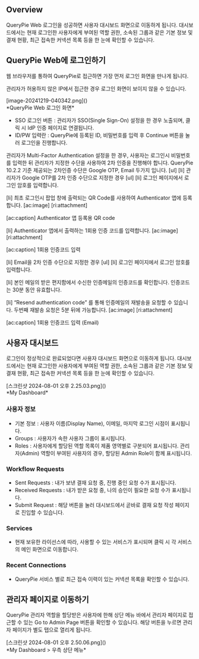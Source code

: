 
## Overview
QueryPie Web 로그인을 성공하면 사용자 대시보드 화면으로 이동하게 됩니다. 대시보드에서는 현재 로그인한 사용자에게 부여된 역할 권한, 소속된 그룹과 같은 기본 정보 및 결재 현황, 최근 접속한 커넥션 목록 등을 한 눈에 확인할 수 있습니다.

## QueryPie Web에 로그인하기
웹 브라우저를 통하여 QueryPie로 접근하면 가장 먼저 로그인 화면을 만나게 됩니다.

<Callout type="info">
관리자가 허용하지 않은 IP에서 접근한 경우 로그인 화면이 보이지 않을 수 있습니다. 
</Callout>

<p align="center">
<div>[image-20241219-040342.png]()</div>
*QueryPie Web 로그인 화면*
</p>

* SSO 로그인 버튼 : 관리자가 SSO(Single Sign-On) 설정을 한 경우 노출되며, 클릭 시 IdP 인증 페이지로 연결됩니다.
* ID/PW 입력란 : QueryPie에 등록된 ID, 비밀번호를 입력 후 Continue 버튼을 눌러 로그인을 진행합니다.

<Callout type="info">
관리자가 Multi-Factor Authentication 설정을 한 경우, 사용자는 로그인시 비밀번호를 입력한 뒤 관리자가 지정한 수단을 사용하여 2차 인증을 진행해야 합니다. QueryPie 10.2.2 기준 제공되는 2차인증 수단은 Google OTP, Email 두가지 입니다. 
[ul]
[li]
관리자가 Google OTP를 2차 인증 수단으로 지정한 경우 
[ul]
[li]
로그인 페이지에서 로그인 암호를 입력합니다. 

[li]
최초 로그인시 팝업 창에 출력되는 QR Code를 사용하여 Authenticator 앱에 등록합니다. 
[ac:image]
[ri:attachment]

[ac:caption]
Authenticator 앱 등록용 QR code 



[li]
Authenticator 앱에서 출력하는 1회용 인증 코드를 입력합니다. 
[ac:image]
[ri:attachment]

[ac:caption]
1회용 인증코드 입력 





[li]
Email을 2차 인증 수단으로 지정한 경우 
[ul]
[li]
로그인 페이지에서 로그인 암호를 입력합니다. 

[li]
본인 메일의 받은 편지함에서 수신한 인증메일의 인증코드를 확인합니다.  인증코드는 30분 동안 유효합니다. 

[li]
“Resend authentication code” 를 통해 인증메일의 재발송을 요청할 수 있습니다. 두번째 재발송 요청은 5분 뒤에 가능합니다. 
[ac:image]
[ri:attachment]

[ac:caption]
1회용 인증코드 입력 (Email) 






</Callout>

## 사용자 대시보드
로그인이 정상적으로 완료되었다면 사용자 대시보드 화면으로 이동하게 됩니다. 대시보드에서는 현재 로그인한 사용자에게 부여된 역할 권한, 소속된 그룹과 같은 기본 정보 및 결재 현황, 최근 접속한 커넥션 목록 등을 한 눈에 확인할 수 있습니다.

<p align="center">
<div>[스크린샷 2024-08-01 오후 2.25.03.png]()</div>
*My Dashboard*
</p>

### 사용자 정보
* 기본 정보 : 사용자 이름(Display Name), 이메일, 마지막 로그인 시점이 표시됩니다.
* Groups : 사용자가 속한 사용자 그룹이 표시됩니다.
* Roles : 사용자에게 할당된 역할 목록이 제품 영역별로 구분되어 표시됩니다. 관리자(Admin) 역할이 부여된 사용자의 경우, 할당된 Admin Role이 함께 표시됩니다.

### Workflow Requests
* Sent Requests : 내가 보낸 결재 요청 중, 진행 중인 요청 수가 표시됩니다.
* Received Requests : 내가 받은 요청 중, 나의 승인이 필요한 요청 수가 표시됩니다.
* Submit Request : 해당 버튼을 눌러 대시보드에서 곧바로 결재 요청 작성 페이지로 진입할 수 있습니다.

### Services
* 현재 보유한 라이선스에 따라, 사용할 수 있는 서비스가 표시되며 클릭 시 각 서비스의 메인 화면으로 이동합니다.

### Recent Connections
* QueryPie 서비스 별로 최근 접속 이력이 있는 커넥션 목록을 확인할 수 있습니다.

## 관리자 페이지로 이동하기
QueryPie 관리자 역할을 할당받은 사용자에 한해 상단 메뉴 바에서 관리자 페이지로 접근할 수 있는 Go to Admin Page 버튼을 확인할 수 있습니다. 해당 버튼을 누르면 관리자 페이지가 별도 탭으로 열리게 됩니다.

<p align="center">
<div>[스크린샷 2024-08-01 오후 2.50.06.png]()</div>
*My Dashboard &gt; 우측 상단 메뉴*
</p>
